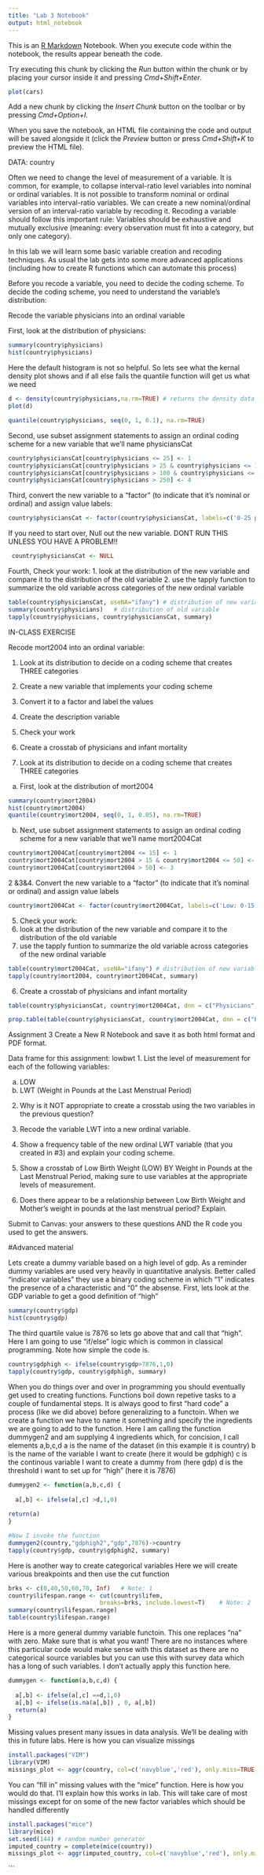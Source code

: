 ```yaml
---
title: "Lab 3 Notebook"
output: html_notebook
---
```


This is an [R Markdown](http://rmarkdown.rstudio.com) Notebook. When you execute code within the notebook, the results appear beneath the code. 

Try executing this chunk by clicking the *Run* button within the chunk or by placing your cursor inside it and pressing *Cmd+Shift+Enter*. 

```r
plot(cars)
```

Add a new chunk by clicking the *Insert Chunk* button on the toolbar or by pressing *Cmd+Option+I*.

When you save the notebook, an HTML file containing the code and output will be saved alongside it (click the *Preview* button or press *Cmd+Shift+K* to preview the HTML file).

DATA: country

Often we need to change the level of measurement of a variable. It is common, for example, to collapse interval-ratio level variables into nominal or ordinal variables. It is not possible to transform nominal or ordinal variables into interval-ratio variables. We can create a new nominal/ordinal version of an interval-ratio variable by recoding it. Recoding a variable should follow this important rule: Variables should be exhaustive and mutually exclusive (meaning: every observation must fit into a category, but only one category).

In this lab we will learn some basic variable creation and recoding techniques. As usual the lab gets into some more advanced applications (including how to create R functions which can automate this process)

Before you recode a variable, you need to decide the coding scheme. To decide the coding scheme, you need to understand the variable's distribution:

Recode the variable physicians into an ordinal variable

First, look at the distribution of physicians:
```r
summary(country$physicians) 
hist(country$physicians)
```

Here the default histogram is not so helpful. So lets see what the kernal density plot shows and if all else fails the quantile function will get us what we need
```r
d <- density(country$physicians,na.rm=TRUE) # returns the density data 
plot(d) 

quantile(country$physicians, seq(0, 1, 0.1), na.rm=TRUE)
```

Second, use subset assignment statements to assign an ordinal coding scheme for a new variable that we'll name  physiciansCat
```r
country$physiciansCat[country$physicians <= 25] <- 1
country$physiciansCat[country$physicians > 25 & country$physicians <= 100] <- 2
country$physiciansCat[country$physicians > 100 & country$physicians <= 250] <- 3
country$physiciansCat[country$physicians > 250] <- 4
```

Third, convert the new variable to a "factor" (to indicate that it's nominal or ordinal) and assign value labels:
```r
country$physiciansCat <- factor(country$physiciansCat, labels=c('0-25 physicians per 100k', '26-100 physicians per 100k', '101-250 physicians per 100k', '>250 physicians per 100k'))
```
If you need to start over, Null out the new variable. DONT RUN THIS UNLESS YOU HAVE A PROBLEM!!
```r
 country$physiciansCat <- NULL
```

Fourth, 
Check your work:
1.	look at the distribution of the new variable and compare it to the distribution of the old variable
2.	use the tapply function to summarize the old variable across categories of the new ordinal variable
```r
table(country$physiciansCat, useNA="ifany") # distribution of new variable 
summary(country$physicians)   # distribution of old variable 
tapply(country$physicians, country$physiciansCat, summary) 
```
IN-CLASS EXERCISE

Recode mort2004 into an ordinal variable:

1.	Look at its distribution to decide on a coding scheme that creates THREE categories
2.	Create a new variable that implements your coding scheme
3.	Convert it to a factor and label the values
4.	Create the description variable
5.	Check your work
6.	Create a crosstab of physicians and infant mortality

1. Look at its distribution to decide on a coding scheme that creates THREE categories

a. First, look at the distribution of mort2004
```r
summary(country$mort2004) 
hist(country$mort2004)
quantile(country$mort2004, seq(0, 1, 0.05), na.rm=TRUE)
```
b. Next, use subset assignment statements to assign an ordinal coding scheme for a new variable that we'll name mort2004Cat
```r
country$mort2004Cat[country$mort2004 <= 15] <- 1
country$mort2004Cat[country$mort2004 > 15 & country$mort2004 <= 50] <- 2
country$mort2004Cat[country$mort2004 > 50] <- 3
```
2 &3&4. Convert the new variable to a "factor" (to indicate that it's nominal or ordinal) and assign value labels
```r
country$mort2004Cat <- factor(country$mort2004Cat, labels=c('Low: 0-15 infant deaths per 1k', 'Medium: 16-50 infant deaths per 1k', 'High: >50 infant deaths per 1k'))
```

5. Check your work:
1.	look at the distribution of the new variable and compare it to the distribution of the old variable
2.	use the tapply funtion to summarize the old variable across categories of the new ordinal variable
```r
table(country$mort2004Cat, useNA="ifany") # distribution of new variable summary(country$mort2004)  # distribution of old variable 
tapply(country$mort2004, country$mort2004Cat, summary)                                                                    
```

6.  Create a crosstab of physicians and infant mortality

```r
table(country$physiciansCat, country$mort2004Cat, dnn = c("Physicians", "Infant Mortality Rate")) 
```


```r
prop.table(table(country$physiciansCat, country$mort2004Cat, dnn = c("Physicians", "Infant Mortality Rate")), 2) # column percentage
```


Assignment 3
Create a New R Notebook and save it as both html format and PDF format. 

Data frame for this assignment:  lowbwt
1.	List the level of measurement for each of the following variables:

a.	LOW
b.	LWT (Weight in Pounds at the Last Menstrual Period)

2.	Why is it NOT appropriate to create a crosstab using the two variables in the previous question?

3.	Recode the variable LWT into a new ordinal variable.

4.	Show a frequency table of the new ordinal LWT variable (that you created in #3) and explain your coding scheme.

5.	Show a crosstab of Low Birth Weight (LOW) BY Weight in Pounds at the Last Menstrual Period, making sure to use variables at the appropriate levels of measurement.

6.	Does there appear to be a relationship between Low Birth Weight and Mother's weight in pounds at the last menstrual period? Explain.

Submit to Canvas: your answers to these questions AND the R code you used to get the answers.


#Advanced material

Lets create a dummy variable based on a high level of gdp. As a reminder dummy variables are used very heavily in quantitative analysis. Better called "indicator variables" they use a binary coding scheme in which "1" indicates the presence of a characteristic and "0" the absense. First, lets look at the GDP variable to get a good definition of "high"

```r
summary(country$gdp)
hist(country$gdp)
```


The third quartile value is 7876 so lets go above that and call that "high". Here I am going to use "if/else" logic which is common in classical programming. Note how simple the code is.
```r
country$gdphigh <- ifelse(country$gdp>7876,1,0)
tapply(country$gdp, country$gdphigh, summary)
```

When you do things over and over in programming you should eventually get used to creating functions. Functions boil down repetive tasks to a couple of fundamental steps. It is always good to first "hard code" a process (like we did above) before generalizing to a functoin. When we create a function we have to name it something and specify the ingredients we are going to add to the function. Here I am calling the function dummygen2 and am supplying 4 ingredients which, for concision, I call elements a,b,c,d
a is the name of the dataset (in this example it is country)
b is the name of the variable I want to create (here it would be gdphigh)
c is the continous variable I want to create a dummy from (here gdp)
d is the threshold i want to set up for "high" (here it is 7876)
```r

dummygen2 <- function(a,b,c,d) {
  
  a[,b] <- ifelse(a[,c] >d,1,0)
  
return(a)
}

#Now I invoke the function
dummygen2(country,"gdphigh2","gdp",7876)->country
tapply(country$gdp, country$gdphigh2, summary)
```
Here is another way to create categorical variables
Here we will create various breakpoints and then use the cut function
```r
brks <- c(0,40,50,60,70, Inf)  	# Note: 1 
country$lifespan.range <- cut(country$lifem,
                          breaks=brks, include.lowest=T) 	# Note: 2 
summary(country$lifespan.range)
table(country$lifespan.range)
```
Here is a more general dummy variable functoin. This one replaces "na" with zero. Make sure that is what you want! There are no instances where this particular code would make sense with this dataset as there are no categorical source variables but you can use this with survey data which has a long of such variables. I don't actually apply this function here. 
```r

dummygen <- function(a,b,c,d) {
  
  a[,b] <- ifelse(a[,c] ==d,1,0)
  a[,b] <- ifelse(is.na(a[,b]) , 0, a[,b])
  return(a)
}
```


Missing values present many issues in data analysis. We'll be dealing with this in future labs.
Here is how you can visualize missings
```r
install.packages("VIM")
library(VIM)
missings_plot <- aggr(country, col=c('navyblue','red'), only.miss=TRUE, numbers=TRUE, sortVars=TRUE, labels=names(country), gap=3, ylab=c("Histogram of missing data","Pattern"))
```

You can "fill in" missing values with the "mice" function. Here is how you would do that. I'll explain how this works in lab.  This will take care of most missings except for on some of the new factor variables which should be handled differently

```r
install.packages("mice")
library(mice)
set.seed(144) # random number generator
imputed_country = complete(mice(country))
missings_plot <- aggr(imputed_country, col=c('navyblue','red'), only.miss=TRUE, numbers=TRUE, sortVars=TRUE, labels=names(imputed_country), gap=3, ylab=c("Histogram of missing data","Pattern"))
```
```







